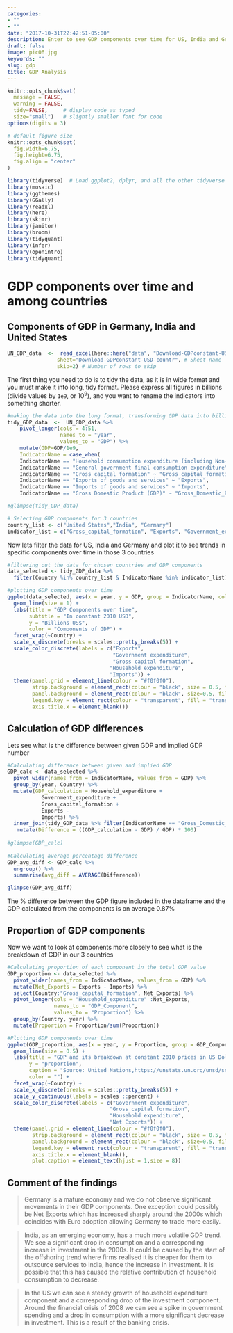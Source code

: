 ```yaml
---
categories:
- ""
- ""
date: "2017-10-31T22:42:51-05:00"
description: Enter to see GDP components over time for US, India and Germany!
draft: false
image: pic06.jpg
keywords: ""
slug: gdp
title: GDP Analysis
---
```



```r
knitr::opts_chunk$set(
  message = FALSE, 
  warning = FALSE, 
  tidy=FALSE,     # display code as typed
  size="small")   # slightly smaller font for code
options(digits = 3)

# default figure size
knitr::opts_chunk$set(
  fig.width=6.75, 
  fig.height=6.75,
  fig.align = "center"
)
```


```r
library(tidyverse)  # Load ggplot2, dplyr, and all the other tidyverse packages
library(mosaic)
library(ggthemes)
library(GGally)
library(readxl)
library(here)
library(skimr)
library(janitor)
library(broom)
library(tidyquant)
library(infer)
library(openintro)
library(tidyquant)
```

# GDP components over time and among countries

## Components of GDP in Germany, India and United States

```r

UN_GDP_data  <-  read_excel(here::here("data", "Download-GDPconstant-USD-countries.xls"), # Excel filename
                sheet="Download-GDPconstant-USD-countr", # Sheet name
                skip=2) # Number of rows to skip

```

The first thing you need to do is to tidy the data, as it is in wide format and you must make it into long, tidy format. Please express all figures in billions (divide values by `1e9`, or $10^9$), and you want to rename the indicators into something shorter.

```r
#making the data into the long format, transforming GDP data into billions and renaming components
tidy_GDP_data  <-  UN_GDP_data %>% 
    pivot_longer(cols = 4:51,
                 names_to = "year",
                 values_to = "GDP") %>% 
    mutate(GDP=GDP/1e9, 
    IndicatorName = case_when(
    IndicatorName == "Household consumption expenditure (including Non-profit institutions serving households)" ~ "Household_expenditure",
    IndicatorName == "General government final consumption expenditure" ~ "Government_expenditure",
    IndicatorName == "Gross capital formation" ~ "Gross_capital_formation",
    IndicatorName == "Exports of goods and services" ~ "Exports",
    IndicatorName == "Imports of goods and services" ~ "Imports",
    IndicatorName == "Gross Domestic Product (GDP)" ~ "Gross_Domestic_Product"))

#glimpse(tidy_GDP_data)

# Selecting GDP components for 3 countries
country_list <- c("United States","India", "Germany")
indicator_list = c("Gross_capital_formation", "Exports", "Government_expenditure", "Household_expenditure", "Imports")

```

Now lets filter the data for US, India and Germany and plot it to see trends in specific components over time in those 3 countries

```r
#filtering out the data for chosen countries and GDP components
data_selected <- tidy_GDP_data %>% 
  filter(Country %in% country_list & IndicatorName %in% indicator_list)

#plotting GDP components over time
ggplot(data_selected, aes(x = year, y = GDP, group = IndicatorName, color = IndicatorName)) +
  geom_line(size = 1) +
  labs(title = "GDP Components over time", 
       subtitle = "In constant 2010 USD", 
       y = "Billions US$", 
       color = "Components of GDP") +
  facet_wrap(~Country) +
  scale_x_discrete(breaks = scales::pretty_breaks(5)) +
  scale_color_discrete(labels = c("Exports",
                                  "Government expenditure",
                                  "Gross capital formation",
                                 "Household expenditure",
                                 "Imports")) +
  theme(panel.grid = element_line(colour = "#f0f0f0"),
        strip.background = element_rect(colour = "black", size = 0.5, fill = "grey"),
        panel.background = element_rect(colour = "black", size=0.5, fill = NA),
        legend.key = element_rect(colour = "transparent", fill = "transparent"),
        axis.title.x = element_blank())
```

## Calculation of GDP differences

Lets see what is the difference between given GDP and implied GDP number

```r
#Calculating difference between given and implied GDP
GDP_calc <- data_selected %>%
  pivot_wider(names_from = IndicatorName, values_from = GDP) %>% 
  group_by(year, Country) %>% 
  mutate(GDP_calculation = Household_expenditure + 
           Government_expenditure + 
           Gross_capital_formation + 
           Exports - 
           Imports) %>% 
  inner_join(tidy_GDP_data %>% filter(IndicatorName == "Gross_Domestic_Product"), by = c("Country", "year")) %>% 
   mutate(Difference = ((GDP_calculation - GDP) / GDP) * 100) 
 
#glimpse(GDP_calc)
 
#Calculating average percentage difference
GDP_avg_diff <- GDP_calc %>% 
  ungroup() %>% 
  summarise(avg_diff = AVERAGE(Difference))

glimpse(GDP_avg_diff)

```

The % difference between the GDP figure included in the dataframe and the GDP calculated from the components is on average 0.87%

## Proportion of GDP components

Now we want to look at components more closely to see what is the breakdown of GDP in our 3 countries

```r
#Calculating proportion of each component in the total GDP value
GDP_proportion <- data_selected %>%
  pivot_wider(names_from = IndicatorName, values_from = GDP) %>%
  mutate(Net_Exports = Exports - Imports) %>%
  select(Country:"Gross_capital_formation", Net_Exports) %>%
  pivot_longer(cols = "Household_expenditure" :Net_Exports,
               names_to = "GDP_Component", 
               values_to = "Proportion") %>%
  group_by(Country, year) %>%
  mutate(Proportion = Proportion/sum(Proportion))

#Plotting GDP components over time
ggplot(GDP_proportion, aes(x = year, y = Proportion, group = GDP_Component, color = GDP_Component)) +
  geom_line(size = 0.5) +
  labs(title = "GDP and its breakdown at constant 2010 prices in US Dollars", 
       y = "proportion", 
       caption = "Source: United Nations,https://unstats.un.org/unsd/snaama/Downloads",
       color = "") +
  facet_wrap(~Country) +
  scale_x_discrete(breaks = scales::pretty_breaks(5)) +
  scale_y_continuous(labels = scales ::percent) +
  scale_color_discrete(labels = c("Government expenditure",
                                 "Gross capital formation", 
                                 "Household expenditure",
                                 "Net Exports")) +
  theme(panel.grid = element_line(colour = "#f0f0f0"),
        strip.background = element_rect(colour = "black", size = 0.5, fill = "grey80"),
        panel.background = element_rect(colour = "black", size=0.5, fill = NA),
        legend.key = element_rect(colour = "transparent", fill = "transparent"),
        axis.title.x = element_blank(),
        plot.caption = element_text(hjust = 1,size = 8))
```

## Comment of the findings

> Germany is a mature economy and we do not observe significant movements in their GDP components. One exception could possibly be Net Exports which has increased sharply around the 2000s which coincides with Euro adoption allowing Germany to trade more easily. 

> India, as an emerging economy, has a much more volatile GDP trend. We see a significant drop in consumption and a corresponding increase in investment in the 2000s. It could be caused by the start of the offshoring trend where firms realised it is cheaper for them to outsource services to India, hence the increase in investment. It is possible that this has caused the relative contribution of household consumption to decrease.

> In the US we can see a steady growth of household expenditure component and a corresponding drop of the investment component. Around the financial crisis of 2008 we can see a spike in government spending and a drop in consumption with a more significant decrease in investment. This is a result of the banking crisis.
